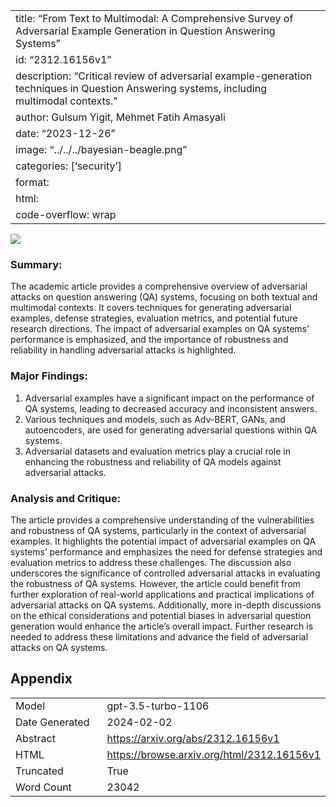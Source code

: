 
---
title: "From Text to Multimodal: A Comprehensive Survey of Adversarial Example Generation in Question Answering Systems"
id: "2312.16156v1"
description: "Critical review of adversarial example-generation techniques in Question Answering systems, including multimodal contexts."
author: Gulsum Yigit, Mehmet Fatih Amasyali
date: "2023-12-26"
image: "../../../bayesian-beagle.png"
categories: ['security']
format:
  html:
    code-overflow: wrap
---

![](None)

### Summary:

The academic article provides a comprehensive overview of adversarial attacks on question answering (QA) systems, focusing on both textual and multimodal contexts. It covers techniques for generating adversarial examples, defense strategies, evaluation metrics, and potential future research directions. The impact of adversarial examples on QA systems' performance is emphasized, and the importance of robustness and reliability in handling adversarial attacks is highlighted.

### Major Findings:
1. Adversarial examples have a significant impact on the performance of QA systems, leading to decreased accuracy and inconsistent answers.
2. Various techniques and models, such as Adv-BERT, GANs, and autoencoders, are used for generating adversarial questions within QA systems.
3. Adversarial datasets and evaluation metrics play a crucial role in enhancing the robustness and reliability of QA models against adversarial attacks.

### Analysis and Critique:
The article provides a comprehensive understanding of the vulnerabilities and robustness of QA systems, particularly in the context of adversarial examples. It highlights the potential impact of adversarial examples on QA systems' performance and emphasizes the need for defense strategies and evaluation metrics to address these challenges. The discussion also underscores the significance of controlled adversarial attacks in evaluating the robustness of QA systems. However, the article could benefit from further exploration of real-world applications and practical implications of adversarial attacks on QA systems. Additionally, more in-depth discussions on the ethical considerations and potential biases in adversarial question generation would enhance the article's overall impact. Further research is needed to address these limitations and advance the field of adversarial attacks on QA systems.

## Appendix

|          |          |
|----------|----------|
| Model     | gpt-3.5-turbo-1106       |
| Date Generated     | 2024-02-02       |
| Abstract | [https://arxiv.org/abs/2312.16156v1](https://arxiv.org/abs/2312.16156v1)        |
| HTML     | [https://browse.arxiv.org/html/2312.16156v1](https://browse.arxiv.org/html/2312.16156v1)       |
| Truncated       | True       |
| Word Count       | 23042       |